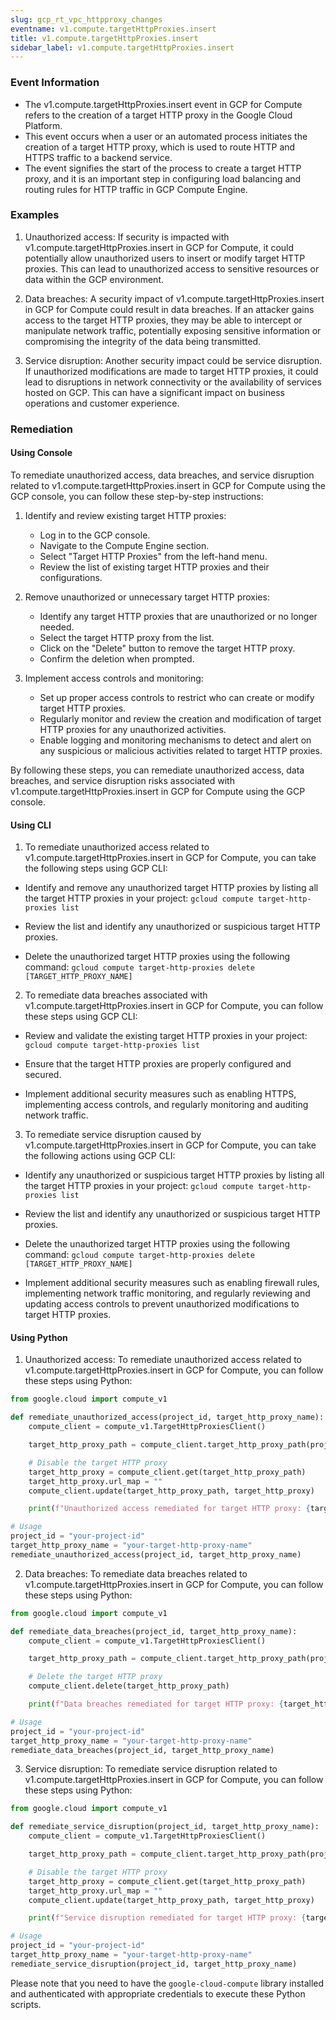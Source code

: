 ```yaml
--- 
slug: gcp_rt_vpc_httpproxy_changes
eventname: v1.compute.targetHttpProxies.insert
title: v1.compute.targetHttpProxies.insert
sidebar_label: v1.compute.targetHttpProxies.insert
---
```

                       
### Event Information

- The v1.compute.targetHttpProxies.insert event in GCP for Compute refers to the creation of a target HTTP proxy in the Google Cloud Platform.
- This event occurs when a user or an automated process initiates the creation of a target HTTP proxy, which is used to route HTTP and HTTPS traffic to a backend service.
- The event signifies the start of the process to create a target HTTP proxy, and it is an important step in configuring load balancing and routing rules for HTTP traffic in GCP Compute Engine.


### Examples

1. Unauthorized access: If security is impacted with v1.compute.targetHttpProxies.insert in GCP for Compute, it could potentially allow unauthorized users to insert or modify target HTTP proxies. This can lead to unauthorized access to sensitive resources or data within the GCP environment.

2. Data breaches: A security impact of v1.compute.targetHttpProxies.insert in GCP for Compute could result in data breaches. If an attacker gains access to the target HTTP proxies, they may be able to intercept or manipulate network traffic, potentially exposing sensitive information or compromising the integrity of the data being transmitted.

3. Service disruption: Another security impact could be service disruption. If unauthorized modifications are made to target HTTP proxies, it could lead to disruptions in network connectivity or the availability of services hosted on GCP. This can have a significant impact on business operations and customer experience.

### Remediation

#### Using Console

To remediate unauthorized access, data breaches, and service disruption related to v1.compute.targetHttpProxies.insert in GCP for Compute using the GCP console, you can follow these step-by-step instructions:

1. Identify and review existing target HTTP proxies:
   - Log in to the GCP console.
   - Navigate to the Compute Engine section.
   - Select "Target HTTP Proxies" from the left-hand menu.
   - Review the list of existing target HTTP proxies and their configurations.

2. Remove unauthorized or unnecessary target HTTP proxies:
   - Identify any target HTTP proxies that are unauthorized or no longer needed.
   - Select the target HTTP proxy from the list.
   - Click on the "Delete" button to remove the target HTTP proxy.
   - Confirm the deletion when prompted.

3. Implement access controls and monitoring:
   - Set up proper access controls to restrict who can create or modify target HTTP proxies.
   - Regularly monitor and review the creation and modification of target HTTP proxies for any unauthorized activities.
   - Enable logging and monitoring mechanisms to detect and alert on any suspicious or malicious activities related to target HTTP proxies.

By following these steps, you can remediate unauthorized access, data breaches, and service disruption risks associated with v1.compute.targetHttpProxies.insert in GCP for Compute using the GCP console.

#### Using CLI

1. To remediate unauthorized access related to v1.compute.targetHttpProxies.insert in GCP for Compute, you can take the following steps using GCP CLI:

- Identify and remove any unauthorized target HTTP proxies by listing all the target HTTP proxies in your project:
  `gcloud compute target-http-proxies list`

- Review the list and identify any unauthorized or suspicious target HTTP proxies.

- Delete the unauthorized target HTTP proxies using the following command:
  `gcloud compute target-http-proxies delete [TARGET_HTTP_PROXY_NAME]`

2. To remediate data breaches associated with v1.compute.targetHttpProxies.insert in GCP for Compute, you can follow these steps using GCP CLI:

- Review and validate the existing target HTTP proxies in your project:
  `gcloud compute target-http-proxies list`

- Ensure that the target HTTP proxies are properly configured and secured.

- Implement additional security measures such as enabling HTTPS, implementing access controls, and regularly monitoring and auditing network traffic.

3. To remediate service disruption caused by v1.compute.targetHttpProxies.insert in GCP for Compute, you can take the following actions using GCP CLI:

- Identify any unauthorized or suspicious target HTTP proxies by listing all the target HTTP proxies in your project:
  `gcloud compute target-http-proxies list`

- Review the list and identify any unauthorized or suspicious target HTTP proxies.

- Delete the unauthorized target HTTP proxies using the following command:
  `gcloud compute target-http-proxies delete [TARGET_HTTP_PROXY_NAME]`

- Implement additional security measures such as enabling firewall rules, implementing network traffic monitoring, and regularly reviewing and updating access controls to prevent unauthorized modifications to target HTTP proxies.

#### Using Python

1. Unauthorized access: To remediate unauthorized access related to v1.compute.targetHttpProxies.insert in GCP for Compute, you can follow these steps using Python:

```python
from google.cloud import compute_v1

def remediate_unauthorized_access(project_id, target_http_proxy_name):
    compute_client = compute_v1.TargetHttpProxiesClient()

    target_http_proxy_path = compute_client.target_http_proxy_path(project_id, target_http_proxy_name)

    # Disable the target HTTP proxy
    target_http_proxy = compute_client.get(target_http_proxy_path)
    target_http_proxy.url_map = ""
    compute_client.update(target_http_proxy_path, target_http_proxy)

    print(f"Unauthorized access remediated for target HTTP proxy: {target_http_proxy_name}")

# Usage
project_id = "your-project-id"
target_http_proxy_name = "your-target-http-proxy-name"
remediate_unauthorized_access(project_id, target_http_proxy_name)
```

2. Data breaches: To remediate data breaches related to v1.compute.targetHttpProxies.insert in GCP for Compute, you can follow these steps using Python:

```python
from google.cloud import compute_v1

def remediate_data_breaches(project_id, target_http_proxy_name):
    compute_client = compute_v1.TargetHttpProxiesClient()

    target_http_proxy_path = compute_client.target_http_proxy_path(project_id, target_http_proxy_name)

    # Delete the target HTTP proxy
    compute_client.delete(target_http_proxy_path)

    print(f"Data breaches remediated for target HTTP proxy: {target_http_proxy_name}")

# Usage
project_id = "your-project-id"
target_http_proxy_name = "your-target-http-proxy-name"
remediate_data_breaches(project_id, target_http_proxy_name)
```

3. Service disruption: To remediate service disruption related to v1.compute.targetHttpProxies.insert in GCP for Compute, you can follow these steps using Python:

```python
from google.cloud import compute_v1

def remediate_service_disruption(project_id, target_http_proxy_name):
    compute_client = compute_v1.TargetHttpProxiesClient()

    target_http_proxy_path = compute_client.target_http_proxy_path(project_id, target_http_proxy_name)

    # Disable the target HTTP proxy
    target_http_proxy = compute_client.get(target_http_proxy_path)
    target_http_proxy.url_map = ""
    compute_client.update(target_http_proxy_path, target_http_proxy)

    print(f"Service disruption remediated for target HTTP proxy: {target_http_proxy_name}")

# Usage
project_id = "your-project-id"
target_http_proxy_name = "your-target-http-proxy-name"
remediate_service_disruption(project_id, target_http_proxy_name)
```

Please note that you need to have the `google-cloud-compute` library installed and authenticated with appropriate credentials to execute these Python scripts.


 